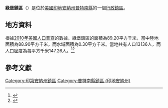 {{noteTA
|G1=USState
|G2=地名
|G3=Unit
}}
{{Infobox settlement
|official_name            = 綠堡鎮區
|native_name = Greencastle Township
|settlement_type          = [[行政鎮區|行政鎮區]]
|image_skyline            = Ridge Avenue in the Northwood Historic District.jpg
|imagesize                = 250px
|image_map                = Map highlighting Greencastle Township, Putnam County, Indiana.svg
|mapsize                  = 250px
|pushpin_map  =USA Indiana
|pushpin_label = 綠堡鎮區
|pushpin_label_position   = top
|pushpin_map_caption      = 綠堡鎮區在印地安納州的位置
|subdivision_type         = [[世界政區索引|國家]]
|subdivision_type1        = [[美国州份|州份]]
|subdivision_type2        = [[印地安納州行政区划|縣]]
|subdivision_name         = [[美国|美国]]
|subdivision_name1        = [[印地安納州|印地安納州]]
|subdivision_name2        = [[普特南縣_(印地安納州)|普特南縣]]
|elevation_ft             = 830
|elevation_m              = 253
|timezone                 = [[北美东部時區|北美东部時區]]
|area_total_km2           = 89.20
|area_land_km2            = 88.90
|area_water_km2           = 0.30
|area_total_sq_mi         = 
|area_land_sq_mi          = 
|area_water_sq_mi         = 
|population_as_of         = [[2010年美國人口普查|2010]]
|population_footnotes     = 
|population_total         = 13136
|population_density_km2   = auto
|population_density_sq_mi = auto
|utc_offset               = -5
|coordinates              = {{coord|39|38|37|N|86|50|49|W|type:city_region:US-AL_source:GNS-enwiki|display=inline,title}}
| coor_pinpoint           = 
| coordinates_footnotes   = 
|timezone_DST             = EDT
|utc_offset_DST           = -4
|postal_code_type         = [[美國郵區編號|郵區編號]]
|postal_code              = 
|area_code                = {{link-en|电话区号765|Area code 765|765}}
|blank_name = [[地名信息系统|GNIS ID]]
|blank_info = 453347
}}
'''綠堡鎮區'''（{{lang-en|Greencastle Township}}）是位於[[美國|美國]][[印地安納州|印地安納州]][[普特南縣_(印地安納州)|普特南縣]]的一個[[行政鎮區|行政鎮區]]。

== 地方資料 ==
根據[[2010年美國人口普查|2010年美國人口普查]]的數據，綠堡鎮區的面積為89.20平方千米，當中陸地面積為88.90平方千米，而水域面積為0.30平方千米。當地共有人口13136人，而人口密度為每平方千米147.26人。<ref name="GR8">{{cite web|url=http://factfinder2.census.gov|publisher=[[美国人口调查局|美国人口调查局]]|accessdate=2011-05-14|title=American FactFinder|archive-date=2013-09-11|archive-url=https://web.archive.org/web/20130911234518/http://factfinder2.census.gov/|dead-url=no}}</ref><ref>{{cite web|url=https://www.citypopulation.de/en/usa/indiana/admin/|title=USA: Indiana (Counties and Townships) - City Population|access-date=2020-08-17|archive-date=2020-04-22|archive-url=https://web.archive.org/web/20200422090607/https://www.citypopulation.de/en/usa/indiana/admin/|dead-url=no}}</ref>

== 參考文獻 ==
{{reflist}}

{{普特南縣 (印地安納州)}}

{{DEFAULTSORT:Greencastle Township}}
[[Category:印第安納州鎮區|Category:印第安納州鎮區]]
[[Category:普特南縣鎮區_(印地安納州)|Category:普特南縣鎮區 (印地安納州)]]

{{Indiana-geo-stub}}